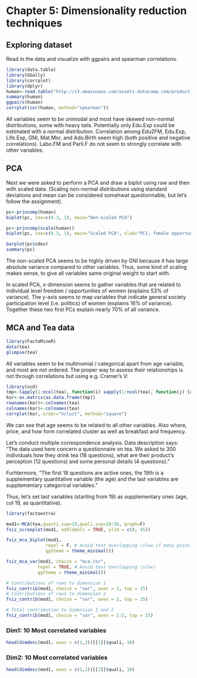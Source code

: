 # Chapter 5: Dimensionality reduction techniques

## Exploring dataset

Read in the data and visualize with ggpairs and spearman correlations.
```r
library(data.table)
library(GGally)
library(corrplot)
library(dplyr)
human<-read.table("http://s3.amazonaws.com/assets.datacamp.com/production/course_2218/datasets/human2.txt", row.names=1, header=T, sep=",")
summary(human)
ggpairs(human)
corrplot(cor(human, method="spearman"))
```

All variables seem to be unimodal and most have skewed non-normal distributions, some with heavy tails. Potentially only Edu.Exp could be estimated with a normal distribution. Correlation among Edu2FM, Edu.Exp, Life.Exp, GNI, Mat.Mor, and Ado.Birth seem high (both positive and negative correlations). Labo.FM and Parli.F do not seem to strongly correlate with other variables.

## PCA

Next we were asked to perform a PCA and draw a biplot using raw and then with scaled data. (Scaling non-normal distributions using standard deviations and mean can be considered somehwat questionnable, but let's follow the assignment).

```r
pc<-princomp(human)
biplot(pc, cex=c(0.3, 1), main="Non-scaled PCA")

pc<-princomp(scale(human))
biplot(pc, cex=c(0.3, 1), main="Scaled PCA", xlab="PC1, female opportunity dimension (individual)", ylab="PC2, general female participation dimension (society level)")

barplot(pc$sdev)
summary(pc)
```

The non-scaled PCA seems to be highly driven by GNI because it has large absolute variance compared to other variables. Thus, some kind of scaling makes sense, to give all variables same original weight to start with.

In scaled PCA, x-dimension seems to gather variables that are related to individual level freedom / opportunities of women (explains 53% of variance). The y-axis seems to map variables that indicate general society participation level (i.e. politics) of women (explains 16% of variance). Together these two first PCs explain nearly 70% of all variance.
 
## MCA and Tea data
```r
library(FactoMineR)
data(tea)
glimpse(tea)
```

All variables seem to be multinomial / categorical apart from age variable, and most are not ordered. The proper way to assess their relationships is not through correlations but using e.g. Cramer's V:

```r
library(vcd)
tmp<-lapply(1:ncol(tea), function(i) sapply(1:ncol(tea), function(j) {assocstats(table(tea[,i], tea[,j]))$cramer}) )
kor<-as.matrix(as.data.frame(tmp))
rownames(kor)<-colnames(tea)
colnames(kor)<-colnames(tea)
corrplot(kor, order="hclust", method="square")
```

We can see that age seems to be related to all other variables. Also where, price, and how form correlated cluster as well as breakfast and frequency.

Let's conduct multiple correspondence analysis. Data description says: "The data used here concern a questionnaire on tea. We asked to 300 individuals how they drink tea (18 questions), what are their product's perception (12 questions) and some personal details (4 questions). "

Furhtermore, "The first 18 questions are active ones, the 19th is a supplementary quantitative variable (the age) and the last variables are supplementary categorical variables."

Thus, let's set last variables (starting from 19) as supplementary ones (age, col 19, as quantitative).

```r
library(factoextra)

mod1<-MCA(tea,quanti.sup=19,quali.sup=20:36, graph=F)
fviz_screeplot(mod1, addlabels = TRUE, ylim = c(0, 45))

fviz_mca_biplot(mod1, 
               repel = F, # Avoid text overlapping (slow if many point)
               ggtheme = theme_minimal())

fviz_mca_var(mod1, choice = "mca.cor", 
            repel = TRUE, # Avoid text overlapping (slow)
            ggtheme = theme_minimal())

# Contributions of rows to dimension 1
fviz_contrib(mod1, choice = "var", axes = 1, top = 15)
# Contributions of rows to dimension 2
fviz_contrib(mod1, choice = "var", axes = 2, top = 15)

# Total contribution to dimension 1 and 2
fviz_contrib(mod1, choice = "var", axes = 1:2, top = 15)

```

### Dim1: 10 Most correlated variables

```r
head(dimdesc(mod1, axes = c(1,2))[[1]]$quali, 10)
```

### Dim2: 10 Most correlated variables

```r
head(dimdesc(mod1, axes = c(1,2))[[2]]$quali, 10)
```


